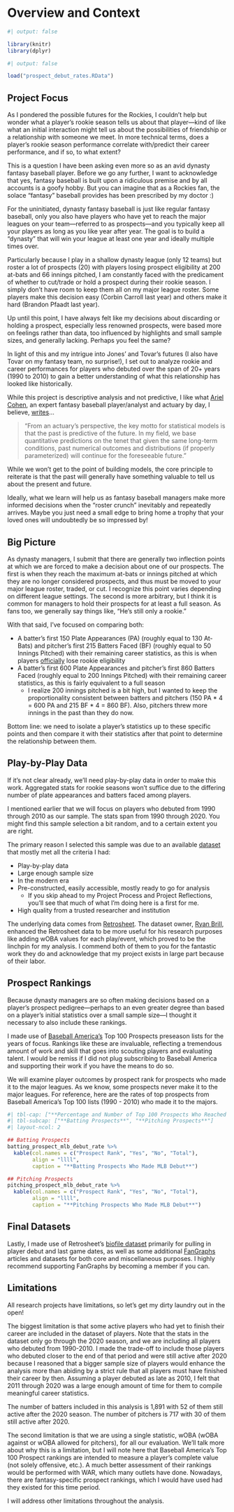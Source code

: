 # Overview and Context

```r
#| output: false

library(knitr)
library(dplyr)
```

```r
#| output: false

load("prospect_debut_rates.RData")
```

## Project Focus

As I pondered the possible futures for the Rockies, I couldn't help but wonder what a player's rookie season tells us about that player---kind of like what an initial interaction might tell us about the possibilities of friendship or a relationship with someone we meet. In more technical terms, does a player's rookie season performance correlate with/predict their career performance, and if so, to what extent?

This is a question I have been asking even more so as an avid dynasty fantasy baseball player. Before we go any further, I want to acknowledge that yes, fantasy baseball is built upon a ridiculous premise and by all accounts is a goofy hobby. But you can imagine that as a Rockies fan, the solace "fantasy" baseball provides has been prescribed by my doctor :)

For the uninitiated, dynasty fantasy baseball is just like regular fantasy baseball, only you also have players who have yet to reach the major leagues on your team---referred to as prospects---and you typically keep all your players as long as you like year after year. The goal is to build a "dynasty" that will win your league at least one year and ideally multiple times over.

Particularly because I play in a shallow dynasty league (only 12 teams) but roster a lot of prospects (20) with players losing prospect eligibility at 200 at-bats and 66 innings pitched, I am constantly faced with the predicament of whether to cut/trade or hold a prospect during their rookie season. I simply don't have room to keep them all on my major league roster. Some players make this decision easy (Corbin Carroll last year) and others make it hard (Brandon Pfaadt last year).

Up until this point, I have always felt like my decisions about discarding or holding a prospect, especially less renowned prospects, were based more on feelings rather than data, too influenced by highlights and small sample sizes, and generally lacking. Perhaps you feel the same?

In light of this and my intrigue into Jones' and Tovar's futures (I also have Tovar on my fantasy team, no surprise!), I set out to analyze rookie and career performances for players who debuted over the span of 20+ years (1990 to 2010) to gain a better understanding of what this relationship has looked like historically.

While this project is descriptive analysis and not predictive, I like what [Ariel Cohen](https://twitter.com/ATCNY){target="_blank"}, an expert fantasy baseball player/analyst and actuary by day, I believe, [writes](https://www.rotoballer.com/2023-fantasy-takeaways/1258560?utm_source=dlvr.it&utm_medium=twitter){target="_blank"}...

> "From an actuary’s perspective, the key motto for statistical models is that the past is predictive of the future. In my field, we base quantitative predictions on the tenet that given the same long-term conditions, past numerical outcomes and distributions (if properly parameterized) will continue for the foreseeable future."

While we won't get to the point of building models, the core principle to reiterate is that the past will generally have something valuable to tell us about the present and future.

Ideally, what we learn will help us as fantasy baseball managers make more informed decisions when the "roster crunch" inevitably and repeatedly arrives. Maybe you just need a small edge to bring home a trophy that your loved ones will undoubtedly be so impressed by!

## Big Picture

As dynasty managers, I submit that there are generally two inflection points at which we are forced to make a decision about one of our prospects. The first is when they reach the maximum at-bats or innings pitched at which they are no longer considered prospects, and thus must be moved to your major league roster, traded, or cut. I recognize this point varies depending on different league settings. The second is more arbitrary, but I think it is common for managers to hold their prospects for at least a full season. As fans too, we generally say things like, "He's still only a rookie."

With that said, I've focused on comparing both:

* A batter's first 150 Plate Appearances (PA) (roughly equal to 130 At-Bats) and pitcher's first 215 Batters Faced (BF) (roughly equal to 50 Innings Pitched) with their remaining career statistics, as this is when players [officially](https://www.mlb.com/glossary/rules/rookie-eligibility){target="_blank"} lose rookie eligibility
* A batter's first 600 Plate Appearances and pitcher's first 860 Batters Faced (roughly equal to 200 Innings Pitched) with their remaining career statistics, as this is fairly equivalent to a full season
  + I realize 200 innings pitched is a bit high, but I wanted to keep the proportionality consistent between batters and pitchers (150 PA * 4 = 600 PA and 215 BF * 4 = 860 BF). Also, pitchers threw more innings in the past than they do now.
  
Bottom line: we need to isolate a player's statistics up to these specific points and then compare it with their statistics after that point to determine the relationship between them.

## Play-by-Play Data

If it's not clear already, we'll need play-by-play data in order to make this work. Aggregated stats for rookie seasons won't suffice due to the differing number of plate appearances and batters faced among players.

I mentioned earlier that we will focus on players who debuted from 1990 through 2010 as our sample. The stats span from 1990 through 2020. You might find this sample selection a bit random, and to a certain extent you are right.

The primary reason I selected this sample was due to an available [dataset](https://upenn.app.box.com/v/retrosheet-pa-1990-2000){target="_blank"} that mostly met all the criteria I had:

* Play-by-play data
* Large enough sample size
* In the modern era
* Pre-constructed, easily accessible, mostly ready to go for analysis
  + If you skip ahead to my Project Process and Project Reflections, you'll see that much of what I'm doing here is a first for me.
* High quality from a trusted researcher and institution

The underlying data comes from [Retrosheet](https://www.retrosheet.org){target="_blank"}. The dataset owner, [Ryan Brill](https://twitter.com/RyanBrill_){target="_blank"}, enhanced the Retrosheet data to be more useful for his research purposes like adding wOBA values for each play/event, which proved to be the linchpin for my analysis. I commend both of them to you for the fantastic work they do and acknowledge that my project exists in large part because of their labor.

## Prospect Rankings

Because dynasty managers are so often making decisions based on a player's prospect pedigree---perhaps to an even greater degree than based on a player's initial statistics over a small sample size---I thought it necessary to also include these rankings.

I made use of [Baseball America's](https://www.baseballamerica.com){target="_blank"} Top 100 Prospects preseason lists for the years of focus. Rankings like these are invaluable, reflecting a tremendous amount of work and skill that goes into scouting players and evaluating talent. I would be remiss if I did not plug subscribing to Baseball America and supporting their work if you have the means to do so.

We will examine player outcomes by prospect rank for prospects who made it to the major leagues. As we know, some prospects never make it to the major leagues. For reference, here are the rates of top prospects from Baseball America's Top 100 lists (1990 - 2010) who made it to the majors.

```r
#| tbl-cap: ["**Percentage and Number of Top 100 Prospects Who Reached Major Leagues**"]
#| tbl-subcap: ["**Batting Prospects**", "**Pitching Prospects**"]
#| layout-ncol: 2

## Batting Prospects
batting_prospect_mlb_debut_rate %>% 
  kable(col.names = c("Prospect Rank", "Yes", "No", "Total"), 
        align = "llll", 
        caption = "**Batting Prospects Who Made MLB Debut**")

## Pitching Prospects
pitching_prospect_mlb_debut_rate %>% 
  kable(col.names = c("Prospect Rank", "Yes", "No", "Total"), 
        align = "llll", 
        caption = "**Pitching Prospects Who Made MLB Debut**")
```

## Final Datasets

Lastly, I made use of Retrosheet's [biofile dataset](https://www.retrosheet.org/biofile.htm){target="_blank"} primarily for pulling in player debut and last game dates, as well as some additional [FanGraphs](https://www.fangraphs.com){target="_blank"} articles and datasets for both core and miscellaneous purposes. I highly recommend supporting FanGraphs by becoming a member if you can.

## Limitations

All research projects have limitations, so let's get my dirty laundry out in the open!

The biggest limitation is that some active players who had yet to finish their career are included in the dataset of players. Note that the stats in the dataset only go through the 2020 season, and we are including all players who debuted from 1990-2010. I made the trade-off to include those players who debuted closer to the end of that period and were still active after 2020 because I reasoned that a bigger sample size of players would enhance the analysis more than abiding by a strict rule that all players must have finished their career by then. Assuming a player debuted as late as 2010, I felt that 2011 through 2020 was a large enough amount of time for them to compile meaningful career statistics.

The number of batters included in this analysis is 1,891 with 52 of them still active after the 2020 season. The number of pitchers is 717 with 30 of them still active after 2020.

The second limitation is that we are using a single statistic, wOBA (wOBA against or wOBA allowed for pitchers), for all our evaluation. We'll talk more about why this is a limitation, but I will note here that Baseball America's Top 100 Prospect rankings are intended to measure a player's complete value (not solely offensive, etc.). A much better assessment of their rankings would be performed with WAR, which many outlets have done. Nowadays, there are fantasy-specific prospect rankings, which I would have used had they existed for this time period.

I will address other limitations throughout the analysis.